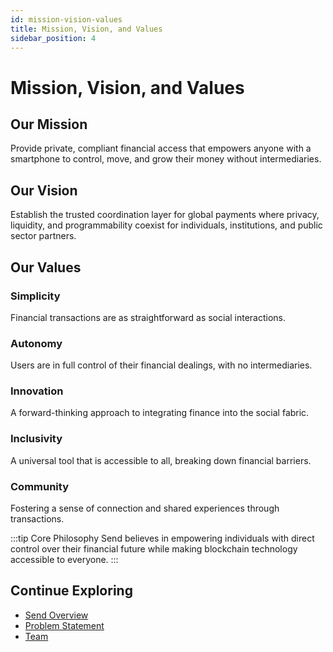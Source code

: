 ```yaml
---
id: mission-vision-values
title: Mission, Vision, and Values
sidebar_position: 4
---
```


# Mission, Vision, and Values

## Our Mission
Provide private, compliant financial access that empowers anyone with a smartphone to control, move, and grow their money without intermediaries.

## Our Vision
Establish the trusted coordination layer for global payments where privacy, liquidity, and programmability coexist for individuals, institutions, and public sector partners.

## Our Values

### Simplicity
Financial transactions are as straightforward as social interactions.

### Autonomy
Users are in full control of their financial dealings, with no intermediaries.

### Innovation
A forward-thinking approach to integrating finance into the social fabric.

### Inclusivity
A universal tool that is accessible to all, breaking down financial barriers.

### Community
Fostering a sense of connection and shared experiences through transactions.


:::tip Core Philosophy
Send believes in empowering individuals with direct control over their financial future while making blockchain technology accessible to everyone.
:::

## Continue Exploring

- [Send Overview](./send-overview)
- [Problem Statement](./problem-statement)
- [Team](./team)
